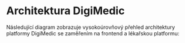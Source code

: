 # Architektura DigiMedic

Následující diagram zobrazuje vysokoúrovňový přehled architektury platformy DigiMedic se zaměřením na frontend a lékařskou platformu:
